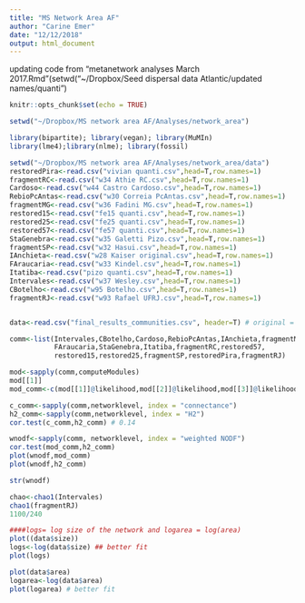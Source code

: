 ```yaml
---
title: "MS Network Area AF"
author: "Carine Emer"
date: "12/12/2018"
output: html_document
---
```


updating code from "metanetwork analyses March 2017.Rmd"(setwd("~/Dropbox/Seed dispersal data Atlantic/updated names/quanti")


```r
knitr::opts_chunk$set(echo = TRUE)
```

```r
setwd("~/Dropbox/MS network area AF/Analyses/network_area")
```


```r
library(bipartite); library(vegan); library(MuMIn)
library(lme4);library(nlme); library(fossil)
```

```r
setwd("~/Dropbox/MS network area AF/Analyses/network_area/data")
restoredPira<-read.csv("vivian quanti.csv",head=T,row.names=1)
fragmentRC<-read.csv("w34 Athie RC.csv",head=T,row.names=1) 
Cardoso<-read.csv("w44 Castro Cardoso.csv",head=T,row.names=1) 
RebioPcAntas<-read.csv("w30 Correia PcAntas.csv",head=T,row.names=1) 
fragmentMG<-read.csv("w36 Fadini MG.csv",head=T,row.names=1) 
restored15<-read.csv("fe15 quanti.csv",head=T,row.names=1) 
restored25<-read.csv("fe25 quanti.csv",head=T,row.names=1) 
restored57<-read.csv("fe57 quanti.csv",head=T,row.names=1) 
StaGenebra<-read.csv("w35 Galetti Pizo.csv",head=T,row.names=1) 
fragmentSP<-read.csv("w32 Hasui.csv",head=T,row.names=1) 
IAnchieta<-read.csv("w28 Kaiser original.csv",head=T,row.names=1) 
FAraucaria<-read.csv("w33 Kindel.csv",head=T,row.names=1) 
Itatiba<-read.csv("pizo quanti.csv",head=T,row.names=1) 
Intervales<-read.csv("w37 Wesley.csv",head=T,row.names=1)
CBotelho<-read.csv("w95 Botelho.csv",head=T,row.names=1)
fragmentRJ<-read.csv("w93 Rafael UFRJ.csv",head=T,row.names=1)


data<-read.csv("final_results_communities.csv", header=T) # original = CArdoso and Anchieta without added data on E. edulis, Clusia and Cryptocharia, removed all Psittacidae

```

```r
comm<-list(Intervales,CBotelho,Cardoso,RebioPcAntas,IAnchieta,fragmentMG,
           FAraucaria,StaGenebra,Itatiba,fragmentRC,restored57,
           restored15,restored25,fragmentSP,restoredPira,fragmentRJ)

mod<-sapply(comm,computeModules)
mod[[1]]
mod_comm<-c(mod[[1]]@likelihood,mod[[2]]@likelihood,mod[[3]]@likelihood,mod[[4]]@likelihood,mod[[5]]@likelihood,mod[[6]]@likelihood,mod[[7]]@likelihood,mod[[8]]@likelihood,mod[[9]]@likelihood,mod[[10]]@likelihood,mod[[11]]@likelihood,mod[[12]]@likelihood,mod[[13]]@likelihood,mod[[14]]@likelihood,mod[[15]]@likelihood,mod[[16]]@likelihood)


```

```r

c_comm<-sapply(comm,networklevel, index = "connectance")
h2_comm<-sapply(comm,networklevel, index = "H2")
cor.test(c_comm,h2_comm) # 0.14

wnodf<-sapply(comm, networklevel, index = "weighted NODF")
cor.test(mod_comm,h2_comm) 
plot(wnodf,mod_comm)
plot(wnodf,h2_comm)

str(wnodf)


```

```r

chao<-chao1(Intervales)
chao1(fragmentRJ)
1100/240

```




```r
####logs= log size of the network and logarea = log(area)
plot((data$size))
logs<-log(data$size) ## better fit
plot(logs)

plot(data$area)
logarea<-log(data$area)
plot(logarea) # better fit





```

